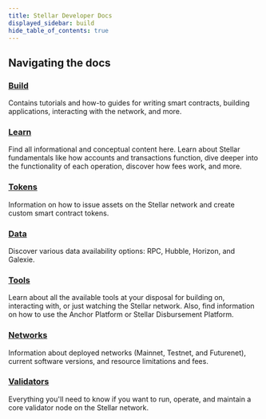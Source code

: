 ```yaml
---
title: Stellar Developer Docs
displayed_sidebar: build
hide_table_of_contents: true
---
```


## Navigating the docs

### [Build](./build/README.mdx)

Contains tutorials and how-to guides for writing smart contracts, building applications, interacting with the network, and more.

### [Learn](./learn/fundamentals/README.mdx)

Find all informational and conceptual content here. Learn about Stellar fundamentals like how accounts and transactions function, dive deeper into the functionality of each operation, discover how fees work, and more.

### [Tokens](./tokens/README.mdx)

Information on how to issue assets on the Stellar network and create custom smart contract tokens.

###  [Data](./data/README.mdx)

Discover various data availability options: RPC, Hubble, Horizon, and Galexie.

### [Tools](./tools/README.mdx)

Learn about all the available tools at your disposal for building on, interacting with, or just watching the Stellar network. Also, find information on how to use the Anchor Platform or Stellar Disbursement Platform.

### [Networks](./networks/README.mdx)

Information about deployed networks (Mainnet, Testnet, and Futurenet), current software versions, and resource limitations and fees.

### [Validators](./validators/README.mdx)

Everything you'll need to know if you want to run, operate, and maintain a core validator node on the Stellar network.
